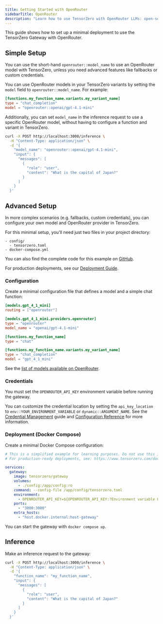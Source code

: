 ```yaml
---
title: Getting Started with OpenRouter
sidebarTitle: OpenRouter
description: "Learn how to use TensorZero with OpenRouter LLMs: open-source gateway, observability, optimization, evaluations, and experimentation."
---
```


This guide shows how to set up a minimal deployment to use the TensorZero Gateway with OpenRouter.

## Simple Setup

You can use the short-hand `openrouter::model_name` to use an OpenRouter model with TensorZero, unless you need advanced features like fallbacks or custom credentials.

You can use OpenRouter models in your TensorZero variants by setting the `model` field to `openrouter::model_name`.
For example:

```toml {3}
[functions.my_function_name.variants.my_variant_name]
type = "chat_completion"
model = "openrouter::openai/gpt-4.1-mini"
```

Additionally, you can set `model_name` in the inference request to use a specific OpenRouter model, without having to configure a function and variant in TensorZero.

```bash {4}
curl -X POST http://localhost:3000/inference \
  -H "Content-Type: application/json" \
  -d '{
    "model_name": "openrouter::openai/gpt-4.1-mini",
    "input": {
      "messages": [
        {
          "role": "user",
          "content": "What is the capital of Japan?"
        }
      ]
    }
  }'
```

## Advanced Setup

In more complex scenarios (e.g. fallbacks, custom credentials), you can configure your own model and OpenRouter provider in TensorZero.

For this minimal setup, you'll need just two files in your project directory:

```
- config/
  - tensorzero.toml
- docker-compose.yml
```

<Tip>

You can also find the complete code for this example on [GitHub](https://github.com/tensorzero/tensorzero/tree/main/examples/guides/providers/openrouter).

</Tip>

For production deployments, see our [Deployment Guide](/docs/gateway/deployment/).

### Configuration

Create a minimal configuration file that defines a model and a simple chat function:

```toml title="config/tensorzero.toml"
[models.gpt_4_1_mini]
routing = ["openrouter"]

[models.gpt_4_1_mini.providers.openrouter]
type = "openrouter"
model_name = "openai/gpt-4.1-mini"

[functions.my_function_name]
type = "chat"

[functions.my_function_name.variants.my_variant_name]
type = "chat_completion"
model = "gpt_4_1_mini"
```

See the [list of models available on OpenRouter](https://openrouter.ai/models).

### Credentials

You must set the `OPENROUTER_API_KEY` environment variable before running the gateway.

You can customize the credential location by setting the `api_key_location` to `env::YOUR_ENVIRONMENT_VARIABLE` or `dynamic::ARGUMENT_NAME`.
See the [Credential Management](/docs/gateway/guides/credential-management/) guide and [Configuration Reference](/docs/gateway/configuration-reference/) for more information.

### Deployment (Docker Compose)

Create a minimal Docker Compose configuration:

```yaml title="docker-compose.yml"
# This is a simplified example for learning purposes. Do not use this in production.
# For production-ready deployments, see: https://www.tensorzero.com/docs/gateway/deployment

services:
  gateway:
    image: tensorzero/gateway
    volumes:
      - ./config:/app/config:ro
    command: --config-file /app/config/tensorzero.toml
    environment:
      - OPENROUTER_API_KEY=${OPENROUTER_API_KEY:?Environment variable OPENROUTER_API_KEY must be set.}
    ports:
      - "3000:3000"
    extra_hosts:
      - "host.docker.internal:host-gateway"
```

You can start the gateway with `docker compose up`.

## Inference

Make an inference request to the gateway:

```bash
curl -X POST http://localhost:3000/inference \
  -H "Content-Type: application/json" \
  -d '{
    "function_name": "my_function_name",
    "input": {
      "messages": [
        {
          "role": "user",
          "content": "What is the capital of Japan?"
        }
      ]
    }
  }'
```
